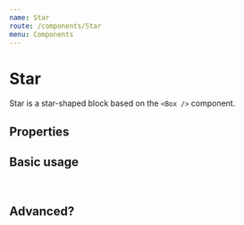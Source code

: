 ```yaml
---
name: Star
route: /components/Star
menu: Components
---
```




# Star

Star is a star-shaped block based on the `<Box />` component.

## Properties

<Props of={Star} />

## Basic usage

<pre>
  <Star />
</pre>

## Advanced?

<Playground>
  <Star transform="scale(0.5)" inlineBlock/>
  <Star colour="complementaryDark" inlineBlock/>
</Playground>

